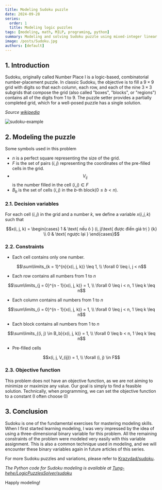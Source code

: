 ```yaml
---
title: Modeling Sudoku puzzle
date: 2024-09-28
series:
  order: 1
  title: Modeling logic puzzles
tags: [modeling, math, MILP, programing, python]
summary: Modeling and solving Sudoku puzzle using mixed-integer linear programming.
image: /posts/Sudoku.jpg
authors: [default]
---
```



## 1. Introduction

Sudoku, originally called Number Place l is a logic-based, combinatorial number-placement puzzle.
In classic Sudoku, the objective is to fill a $9×9$ grid with digits so that each column, each row,
and each of the nine $3×3$ subgrids that compose the grid (also called "boxes", "blocks", or "regions")
contains all of the digits from 1 to 9. The puzzle setter provides a partially completed grid, which
for a well-posed puzzle has a single solution.

*Source [wikipedia](https://wikipedia.org/wiki/Sudoku)*

![sudoku-example](/posts/Sudoku.jpg)

## 2. Modeling the puzzle
Some symbols used in this problem
- $n$ is a perfect square representing the size of the grid.
- $F$ is the set of pairs $(i, j)$ representing the coordinates of the pre-filled cells in the grid.
- $$V_{ij}$$ is the number filled in the cell $(i, j) \in F$
- $B_b$ is the set of cells $(i, j)$ in the $b$-th block($0 \leq b < n$).

### 2.1. Decision variables
For each cell $(i, j)$ in the grid and a number $k$, we define a variable $x(i,j,k)$ such that
```math
x(i, j, k) = \begin{cases}
  1 & \text{ nếu ô } (i, j)\text{ được điền giá trị } {k} \\
  0 & \text{ ngược lại }
\end{cases}
```

### 2.2. Constraints

- Each cell contains only one number.
```math
\sum\limits_{k = 1}^{n}{x(i, j, k)} \leq 1, \\ \forall 0 \leq i, j < n
```

- Each row contains all numbers from 1 to $n$
```math
\sum\limits_{j = 0}^{n - 1}{x(i, j, k)} = 1, \\ \forall 0 \leq i  < n, 1 \leq k  \leq n
```

- Each column contains all numbers from 1 to $n$
```math
\sum\limits_{i = 0}^{n - 1}{x(i, j, k)} = 1, \\ \forall 0 \leq j < n, 1 \leq k  \leq n
```

- Each block contains all numbers from 1 to $n$
```math
\sum\limits_{(i, j) \in B_b}{x(i, j, k)} = 1, \\ \forall 0 \leq b < n, 1 \leq k  \leq n
```

- Pre-filled cells
```math
x(i, j, V_{ij}) = 1, \\ \forall (i, j) \in F
```

### 2.3. Objective function

This problem does not have an objective function, as we are not aiming to minimize
or maximize any value. Our goal is simply to find a feasible solution. Technically,
when programming, we can set the objective function to a constant (I often choose 0)

## 3. Conclusion

Sudoku is one of the fundamental exercises for mastering modeling skills. When I
first started learning modeling, I was very impressed by the idea of using a
three-dimensional binary variable for this problem. All the remaining constraints
of the problem were modeled very easily with this variable assignment. This is also
a common technique used in modeling, and we will encounter these binary variables
again in future articles of this series.

For more Sudoku puzzles and variations, please refer to [Krazydad/sudoku](https://krazydad.com/sudoku/).

*The Python code for Sudoku modeling is available at
[Tung-hehe/LogicPuzzlesSolver/sudoku](https://github.com/Tung-hehe/LogicPuzzlesSolver/blob/main/src/puzzles/sudoku.py)*

Happly modeling! <Twemoji emoji="clinking-beer-mugs" />
